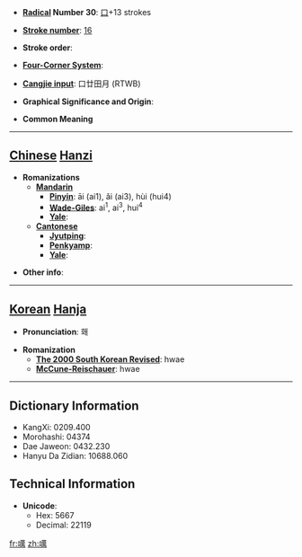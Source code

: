 * '''[[Wiktionary:Chinese radical index| Radical]] Number 30''': [[Wiktionary:Chinese radical index 口|口]]+13 strokes

* '''[[Wiktionary:Chinese total strokes index|Stroke number]]''': [[Wiktionary:Chinese total strokes index 16|16]]

* '''Stroke order''': 

* '''[[Wiktionary:Chinese four corner index|Four-Corner System]]''': 

* '''[[Wiktionary:Chinese Cangjie index|Cangjie input]]''': 口廿田月 (RTWB)

* '''Graphical Significance and Origin''': 

* '''Common Meaning'''

----

== [[Chinese]] [[Hanzi]] ==

* '''Romanizations'''
** '''[[Mandarin]]'''
*** '''[[Pinyin]]''': āi (ai1), ǎi (ai3), hùi (hui4)
*** '''[[Wade-Giles]]''': ai<sup>1</sup>, ai<sup>3</sup>, hui<sup>4</sup>
*** '''[[Yale]]''': 
** '''[[Cantonese]]'''
*** '''[[Jyutping]]''':
*** '''[[Penkyamp]]''': 
*** '''[[Yale]]''': 

* '''Other info''': 

----

== [[Korean]] [[Hanja]] ==

* '''Pronunciation''': 홰

* '''Romanization'''
** '''[[The 2000 South Korean Revised Romanization|The 2000 South Korean Revised]]''': hwae
** '''[[McCune-Reischauer]]''': hwae

----

== Dictionary Information ==

* KangXi: 0209.400
* Morohashi: 04374
* Dae Jaweon: 0432.230
* Hanyu Da Zidian: 10688.060

== Technical Information ==

* '''Unicode''':
** Hex: 5667
** Decimal: 22119

[[fr:噧]]
[[zh:噧]]